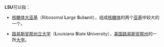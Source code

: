 '''LSU'''可以指：

*[[核糖体大亚基|核糖体大亚基]]（Ribosomal '''L'''arge '''S'''ub'''u'''nit），组成[[核糖体|核糖体]]的两个[[核糖体亚基|亚基]]中较大的一个。

*[[路易斯安那州立大学|路易斯安那州立大学]]（'''L'''ouisiana '''S'''tate '''U'''niversity），[[美国|美国]][[路易斯安那州|路易斯安那州]]的一所[[大学|大学]]。

{{disambig|Cat=三字拉丁字母缩写消歧义}}